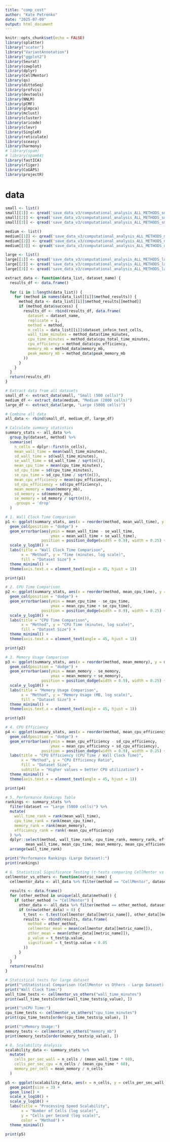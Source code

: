 ```yaml
---
title: "comp_cost"
author: "Kate Petrenko"
date: "2025-07-09"
output: html_document
---
```


```r
knitr::opts_chunk$set(echo = FALSE)
library(splatter)
library("scater")
library("VariantAnnotation")
library("ggplot2")
library(Seurat)
library(cowplot)
library(dplyr)
library(CellMentor)
library(qs)
library(dittoSeq)
library(profvis)
library(devtools)
library(NNLM)
library(pCMF)
library(glmpca)
library(mclust)
library(cluster)
library(aricode)
library(clevr)
library(SingleR)
library(reticulate)
library(sceasy)
library(harmony)
# library(spam)
# library(spam64)
library(fastICA)
library(rliger)
library(CoGAPS)
library(projectR)
```

# data

```r
small <- list()
small[[1]] <- qread('save_data_v3/computational_analysis_ALL_METHODS_small_20250707_0654.qs')
small[[2]] <- qread('save_data_v3/computational_analysis_ALL_METHODS_small_20250707_1947.qs')
small[[3]] <- qread('save_data_v3/computational_analysis_ALL_METHODS_small_20250707_1948.qs')

medium <- list()
medium[[1]] <- qread('save_data_v3/computational_analysis_ALL_METHODS_medium_20250707_0756.qs')
medium[[2]] <- qread('save_data_v3/computational_analysis_ALL_METHODS_medium_20250707_2051.qs')
medium[[3]] <- qread('save_data_v3/computational_analysis_ALL_METHODS_medium_20250707_2053.qs')

large <- list()
large[[1]] <- qread('save_data_v3/computational_analysis_ALL_METHODS_large_20250707_1226.qs')
large[[2]] <- qread('save_data_v3/computational_analysis_ALL_METHODS_large_20250708_0120.qs')
large[[3]] <- qread('save_data_v3/computational_analysis_ALL_METHODS_large_20250708_0138.qs')
```

```r
extract_data <- function(data_list, dataset_name) {
  results_df <- data.frame()
  
  for (i in 1:length(data_list)) {
    for (method in names(data_list[[i]]$method_results)) {
      method_data <- data_list[[i]]$method_results[[method]]
      if (method_data$success) {
        results_df <- rbind(results_df, data.frame(
          dataset = dataset_name,
          replicate = i,
          method = method,
          n_cells = data_list[[i]]$dataset_info$n_test_cells,
          wall_time_minutes = method_data$time_minutes,
          cpu_time_minutes = method_data$cpu_total_time_minutes,
          cpu_efficiency = method_data$cpu_efficiency,
          memory_mb = method_data$memory_mb,
          peak_memory_mb = method_data$peak_memory_mb
        ))
      }
    }
  }
  return(results_df)
}
```

```r
# Extract data from all datasets
small_df <- extract_data(small, "Small (500 cells)")
medium_df <- extract_data(medium, "Medium (2000 cells)")
large_df <- extract_data(large, "Large (5000 cells)")

# Combine all data
all_data <- rbind(small_df, medium_df, large_df)

# Calculate summary statistics
summary_stats <- all_data %>%
  group_by(dataset, method) %>%
  summarise(
    n_cells = dplyr::first(n_cells),
    mean_wall_time = mean(wall_time_minutes),
    sd_wall_time = sd(wall_time_minutes),
    se_wall_time = sd_wall_time / sqrt(n()),
    mean_cpu_time = mean(cpu_time_minutes),
    sd_cpu_time = sd(cpu_time_minutes),
    se_cpu_time = sd_cpu_time / sqrt(n()),
    mean_cpu_efficiency = mean(cpu_efficiency),
    sd_cpu_efficiency = sd(cpu_efficiency),
    mean_memory = mean(memory_mb),
    sd_memory = sd(memory_mb),
    se_memory = sd_memory / sqrt(n()),
    .groups = 'drop'
  )
```

```r
# 1. Wall Clock Time Comparison
p1 <- ggplot(summary_stats, aes(x = reorder(method, mean_wall_time), y = mean_wall_time, fill = dataset)) +
  geom_col(position = "dodge") +
  geom_errorbar(aes(ymin = mean_wall_time - se_wall_time, 
                    ymax = mean_wall_time + se_wall_time),
                position = position_dodge(width = 0.9), width = 0.25) +
  scale_y_log10() +
  labs(title = "Wall Clock Time Comparison",
       x = "Method", y = "Time (minutes, log scale)",
       fill = "Dataset Size") +
  theme_minimal() +
  theme(axis.text.x = element_text(angle = 45, hjust = 1))

print(p1)
```

```r
# 2. CPU Time Comparison
p2 <- ggplot(summary_stats, aes(x = reorder(method, mean_cpu_time), y = mean_cpu_time, fill = dataset)) +
  geom_col(position = "dodge") +
  geom_errorbar(aes(ymin = mean_cpu_time - se_cpu_time, 
                    ymax = mean_cpu_time + se_cpu_time),
                position = position_dodge(width = 0.9), width = 0.25) +
  scale_y_log10() +
  labs(title = "CPU Time Comparison",
       x = "Method", y = "CPU Time (minutes, log scale)",
       fill = "Dataset Size") +
  theme_minimal() +
  theme(axis.text.x = element_text(angle = 45, hjust = 1))

print(p2)
```

```r
# 3. Memory Usage Comparison
p3 <- ggplot(summary_stats, aes(x = reorder(method, mean_memory), y = mean_memory, fill = dataset)) +
  geom_col(position = "dodge") +
  geom_errorbar(aes(ymin = mean_memory - se_memory, 
                    ymax = mean_memory + se_memory),
                position = position_dodge(width = 0.9), width = 0.25) +
  scale_y_log10() +
  labs(title = "Memory Usage Comparison",
       x = "Method", y = "Memory Usage (MB, log scale)",
       fill = "Dataset Size") +
  theme_minimal() +
  theme(axis.text.x = element_text(angle = 45, hjust = 1))

print(p3)
```

```r
# 4. CPU Efficiency
p4 <- ggplot(summary_stats, aes(x = reorder(method, mean_cpu_efficiency), y = mean_cpu_efficiency, fill = dataset)) +
  geom_col(position = "dodge") +
  geom_errorbar(aes(ymin = mean_cpu_efficiency - sd_cpu_efficiency, 
                    ymax = mean_cpu_efficiency + sd_cpu_efficiency),
                position = position_dodge(width = 0.9), width = 0.25) +
  labs(title = "CPU Efficiency (CPU Time / Wall Clock Time)",
       x = "Method", y = "CPU Efficiency Ratio",
       fill = "Dataset Size",
       subtitle = "Higher values = better CPU utilization") +
  theme_minimal() +
  theme(axis.text.x = element_text(angle = 45, hjust = 1))

print(p4)
```

```r
# 5. Performance Rankings Table
rankings <- summary_stats %>%
  filter(dataset == "Large (5000 cells)") %>%
  mutate(
    wall_time_rank = rank(mean_wall_time),
    cpu_time_rank = rank(mean_cpu_time),
    memory_rank = rank(mean_memory),
    efficiency_rank = rank(-mean_cpu_efficiency)
  ) %>%
  dplyr::select(method, wall_time_rank, cpu_time_rank, memory_rank, efficiency_rank, 
         mean_wall_time, mean_cpu_time, mean_memory, mean_cpu_efficiency) %>%
  arrange(wall_time_rank)

print("Performance Rankings (Large Dataset):")
print(rankings)
```

```r
# 6. Statistical Significance Testing (t-tests comparing CellMentor vs others)
cellmentor_vs_others <- function(metric_name) {
  cellmentor_data <- all_data %>% filter(method == "CellMentor", dataset == "Large (5000 cells)")
  
  results <- data.frame()
  for (other_method in unique(all_data$method)) {
    if (other_method != "CellMentor") {
      other_data <- all_data %>% filter(method == other_method, dataset == "Large (5000 cells)")
      if (nrow(other_data) > 0) {
        t_test <- t.test(cellmentor_data[[metric_name]], other_data[[metric_name]])
        results <- rbind(results, data.frame(
          method = other_method,
          cellmentor_mean = mean(cellmentor_data[[metric_name]]),
          other_mean = mean(other_data[[metric_name]]),
          p_value = t_test$p.value,
          significant = t_test$p.value < 0.05
        ))
      }
    }
  }
  return(results)
}

```

```r
# Statistical tests for large dataset
print("\nStatistical Comparison (CellMentor vs Others - Large Dataset):")
print("Wall Clock Time:")
wall_time_tests <- cellmentor_vs_others("wall_time_minutes")
print(wall_time_tests[order(wall_time_tests$p_value), ])

print("\nCPU Time:")
cpu_time_tests <- cellmentor_vs_others("cpu_time_minutes")
print(cpu_time_tests[order(cpu_time_tests$p_value), ])

print("\nMemory Usage:")
memory_tests <- cellmentor_vs_others("memory_mb")
print(memory_tests[order(memory_tests$p_value), ])
```

```r
# 8. Scalability Analysis
scalability_data <- summary_stats %>%
  mutate(
    cells_per_sec_wall = n_cells / (mean_wall_time * 60),
    cells_per_sec_cpu = n_cells / (mean_cpu_time * 60),
    memory_per_cell = mean_memory / n_cells
  )

p5 <- ggplot(scalability_data, aes(x = n_cells, y = cells_per_sec_wall, color = method)) +
  geom_point(size = 3) +
  geom_line() +
  scale_x_log10() +
  scale_y_log10() +
  labs(title = "Processing Speed Scalability",
       x = "Number of Cells (log scale)",
       y = "Cells per Second (log scale)",
       color = "Method") +
  theme_minimal()

print(p5)
```

